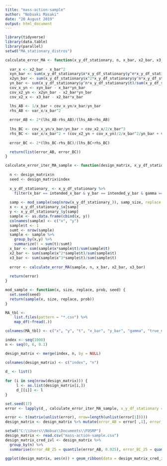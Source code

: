 ---
title: "mass-action-sample"
author: "Nobuaki Masaki"
date: "20 August 2019"
output: html_document
---

```{r}
library(tidyverse)
library(data.table)
library(parallel)
setwd("MA_stationary_distros")

calculate_error_MA <- function(x_y_df_stationary, n, x_bar, x2_bar, x3_bar) {
  
  var_x <- x2_bar - x_bar^2
  xyn_bar <- sum(x_y_df_stationary$x*x_y_df_stationary$y^n*x_y_df_stationary$t)/sum(x_y_df_stationary$t)
  x2yn_bar <- sum(x_y_df_stationary$x^2*x_y_df_stationary$y^n*x_y_df_stationary$t)/sum(x_y_df_stationary$t)
  yn_bar <- sum(x_y_df_stationary$y^n*x_y_df_stationary$t)/sum(x_y_df_stationary$t)
  cov_x_yn <- xyn_bar - x_bar*yn_bar
  cov_x2_yn <- x2yn_bar - x2_bar*yn_bar
  cov_x2_x <- x3_bar - x2_bar*x_bar

  lhs_AB <- 1/x_bar + cov_x_yn/x_bar/yn_bar
  rhs_AB <- var_x/x_bar^2
  
  error_AB <- 2*(lhs_AB-rhs_AB)/(lhs_AB+rhs_AB)
  
  lhs_BC <- cov_x_yn/x_bar/yn_bar + cov_x2_x/2/x_bar^3
  rhs_BC <- var_x/x_bar^2 + (cov_x2_yn + cov_x_yn)/2/x_bar^2/yn_bar + var_x/2/x_bar^3 
    
  error_BC <- 2*(lhs_BC-rhs_BC)/(lhs_BC+rhs_BC)

  return(list(error_AB, error_BC))
}

calculate_error_iter_MA_sample <- function(design_matrix, x_y_df_stationary, intended_x_bar, intended_y_bar, intended_gamma, intended_true_n, samp_size) {
  
  n <- design_matrix$n
  seed <- design_matrix$index
  
  x_y_df_stationary_ <- x_y_df_stationary %>% 
    filter(x_bar == intended_x_bar & y_bar == intended_y_bar & gamma == intended_gamma & true_n == intended_true_n)
  
  samp <- mod_sample(seq(nrow(x_y_df_stationary_)), samp_size, replace = T, x_y_df_stationary_$t, seed)
  x <- x_y_df_stationary_$x[samp]
  y <- x_y_df_stationary_$y[samp]
  sample <- as.data.frame(cbind(x, y))
  colnames(sample) <- c("x", "y")
  sample$t <- 1
  sumt <- nrow(sample)
  sample <- sample %>% 
    group_by(x,y) %>%
    summarize(t = sum(t)/sumt)
  x_bar <- sum(sample$x*sample$t)/sum(sample$t)
  x2_bar <- sum(sample$x^2*sample$t)/sum(sample$t)
  x3_bar <- sum(sample$x^3*sample$t)/sum(sample$t)
  
  error <- calculate_error_MA(sample, n, x_bar, x2_bar, x3_bar)
  
  return(error)
}

mod_sample <- function(x, size, replace, prob, seed) {
  set.seed(seed)
  return(sample(x, size, replace, prob))
}

MA_tbl <- 
    list.files(pattern = "*.csv") %>% 
    map_df(~fread(.))

colnames(MA_tbl) <- c("x", "y", "t", "x_bar", "y_bar", "gamma", "true_n")
```

```{r}
index <- seq(1000)
n <- seq(0, 6, 0.1)

design_matrix <- merge(index, n, by = NULL)

colnames(design_matrix) <- c("index", "n")
 
d_ <- list()
    
for (i in seq(nrow(design_matrix))) {
     l <- as.list(design_matrix[i,])
     d_[[i]] <- l
}

set.seed(17)
error <- lapply(d_, calculate_error_iter_MA_sample, x_y_df_stationary = MA_tbl, intended_x_bar = 50, intended_y_bar = 50, intended_gamma = 1, intended_true_n = 2, samp_size = 500)

error <- t(matrix(unlist(error), nrow=length(unlist(error[1]))))
design_matrix <- design_matrix %>% mutate(error_AB = error[ ,1], error_BC = error[,2])
```

```{r}
setwd("C:\\Users\\Nobua\\Documents\\FUSRP")
design_matrix <- read.csv("mass-action-sample.csv")
design_matrix_cred_ivl <- design_matrix %>%
  group_by(n) %>%
  summarise(error_AB_25 = quantile(error_AB, 0.025), error_BC_25 = quantile(error_BC, 0.025), error_AB_975 = quantile(error_AB, 0.975), error_BC_975 = quantile(error_BC, 0.975))

ggplot(design_matrix, aes(n)) + geom_ribbon(data = design_matrix_cred_ivl, alpha = 0.1, aes(ymax = error_AB_975, ymin = error_AB_25))
```



